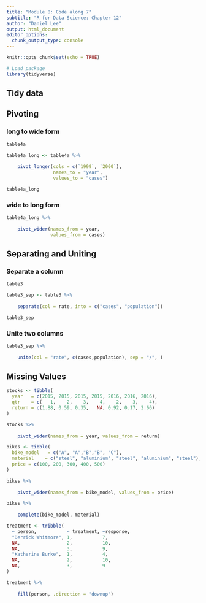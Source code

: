 ```yaml
---
title: "Module 8: Code along 7"
subtitle: "R for Data Science: Chapter 12"
author: "Daniel Lee"
output: html_document
editor_options: 
  chunk_output_type: console
---
```


```r
knitr::opts_chunk$set(echo = TRUE)

# Load package
library(tidyverse)
```

## Tidy data

## Pivoting 

### long to wide form
```r
table4a

table4a_long <- table4a %>%
    
    pivot_longer(cols = c(`1999`, `2000`), 
                 names_to = "year", 
                 values_to = "cases")

table4a_long
```

### wide to long form
```r
table4a_long %>%
    
    pivot_wider(names_from = year, 
                values_from = cases)
```


## Separating and Uniting

### Separate a column
```r
table3

table3_sep <- table3 %>%
    
    separate(col = rate, into = c("cases", "population"))

table3_sep
```

### Unite two columns
```r
table3_sep %>%
    
    unite(col = "rate", c(cases,population), sep = "/", )
```

## Missing Values

```r
stocks <- tibble(
  year   = c(2015, 2015, 2015, 2015, 2016, 2016, 2016),
  qtr    = c(   1,    2,    3,    4,    2,    3,    4),
  return = c(1.88, 0.59, 0.35,   NA, 0.92, 0.17, 2.66)
)
```

```r
stocks %>%
    
    pivot_wider(names_from = year, values_from = return)
```

```r
bikes <- tibble(
  bike_model   = c("A", "A","B","B", "C"),
  material    = c("steel", "aluminium", "steel", "aluminium", "steel"),
  price = c(100, 200, 300, 400, 500)
)
```

```r
bikes %>%
    
    pivot_wider(names_from = bike_model, values_from = price)

bikes %>%
    
    complete(bike_model, material)
```

```r
treatment <- tribble(
  ~ person,           ~ treatment, ~response,
  "Derrick Whitmore", 1,           7,
  NA,                 2,           10,
  NA,                 3,           9,
  "Katherine Burke",  1,           4,
  NA,                 2,           10,
  NA,                 3,           9
)

treatment %>%
    
    fill(person, .direction = "downup")
```

